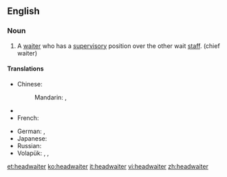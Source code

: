 ==English==

===Noun===
{{en-noun}}

# A [[waiter]] who has a [[supervisory]] position over the other wait [[staff]]. (chief waiter)

====Translations====
{{trans-top|main supervisory waiter}}
* Chinese:
*: Mandarin: {{t|cmn|服務生領班|sc=Hani}}, {{t|cmn|服务生领班|tr=fúwùshēng lǐngbān|sc=Hani}}
* {{trreq|Finnish}}
* French: {{t+|fr|maître d’hôtel|m}}
{{trans-mid}}
* German: {{t-|de|Oberkellner|m}}, {{t-|de|Oberkellnerin|f}}
* Japanese: {{t|ja|ボーイ長|tr=bōi-chō|sc=Jpan}}
* Russian: {{t|ru|метрдотель|m|tr=mɛtrdotɛ́lʹ, metrdotɛ́lʹ|sc=Cyrl}}
* Volapük: {{qualifier|male or female}} {{t+|vo|lebötan}}, {{qualifier|male}} {{t-|vo|hilebötan}}, {{qualifier|female}} {{t-|vo|jilebötan}}
{{trans-bottom}}

[[et:headwaiter]]
[[ko:headwaiter]]
[[it:headwaiter]]
[[vi:headwaiter]]
[[zh:headwaiter]]